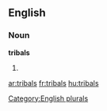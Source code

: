 
==English==

===Noun===
'''tribals'''

# {{plural of|[[tribal]]}}

[[Category:English plurals]]

[[ar:tribals]]
[[fr:tribals]]
[[hu:tribals]]